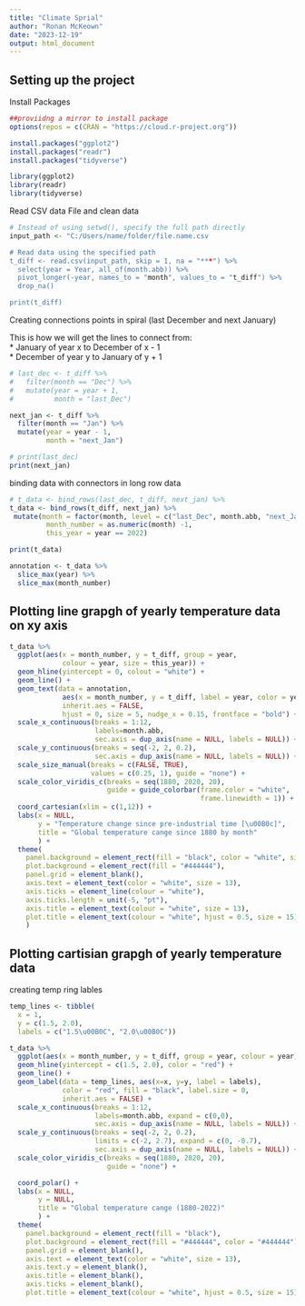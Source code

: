 ---
title: "Climate Sprial"
author: "Ronan McKeown"
date: "2023-12-19"
output: html_document
---

## Setting up the project

Install Packages

```{r}
##proviidng a mirror to install package
options(repos = c(CRAN = "https://cloud.r-project.org"))

install.packages("ggplot2")
install.packages("readr")
install.packages("tidyverse")

library(ggplot2)
library(readr)
library(tidyverse)
```

Read CSV data File and clean data

```{r}
# Instead of using setwd(), specify the full path directly
input_path <- "C:/Users/name/folder/file.name.csv

# Read data using the specified path
t_diff <- read.csv(input_path, skip = 1, na = "***") %>%
  select(year = Year, all_of(month.abb)) %>%
  pivot_longer(-year, names_to = "month", values_to = "t_diff") %>%
  drop_na()

print(t_diff)
```

Creating connections points in spiral (last December and next January)  
  
This is how we will get the lines to connect from:  
* January of year x to December of x - 1  
* December of year y to January of y + 1

```{r}
# last_dec <- t_diff %>%
#   filter(month == "Dec") %>%
#   mutate(year = year + 1,
#          month = "last_Dec")

next_jan <- t_diff %>%
  filter(month == "Jan") %>%
  mutate(year = year - 1,
         month = "next_Jan")

# print(last_dec)
print(next_jan)
```

binding data with connectors in long row data

```{r}
# t_data <- bind_rows(last_dec, t_diff, next_jan) %>%
t_data <- bind_rows(t_diff, next_jan) %>% 
 mutate(month = factor(month, level = c("last_Dec", month.abb, "next_Jan")),
         month_number = as.numeric(month) -1,
         this_year = year == 2022)

print(t_data)
```

```{r}
annotation <- t_data %>%
  slice_max(year) %>%
  slice_max(month_number)
```

## Plotting line grapgh of yearly temperature data on xy axis 

```{r}
t_data %>%
  ggplot(aes(x = month_number, y = t_diff, group = year, 
             colour = year, size = this_year)) +
  geom_hline(yintercept = 0, colout = "white") +
  geom_line() +
  geom_text(data = annotation,
             aes(x = month_number, y = t_diff, label = year, color = year),
             inherit.aes = FALSE,
             hjust = 0, size = 5, nudge_x = 0.15, frontface = "bold") +
  scale_x_continuous(breaks = 1:12,
                     labels=month.abb,
                     sec.axis = dup_axis(name = NULL, labels = NULL)) +
  scale_y_continuous(breaks = seq(-2, 2, 0.2),
                     sec.axis = dup_axis(name = NULL, labels = NULL)) +
  scale_size_manual(breaks = c(FALSE, TRUE),
                    values = c(0.25, 1), guide = "none") +
  scale_color_viridis_c(breaks = seq(1880, 2020, 20),
                        guide = guide_colorbar(frame.color = "white",
                                               frame.linewidth = 1)) +
  coord_cartesian(xlim = c(1,12)) +
  labs(x = NULL,
       y = "Temperature change since pre-industrial time [\u00B0c]",
       title = "Global temperature cange since 1880 by month"
       ) +
  theme(
    panel.background = element_rect(fill = "black", color = "white", size = 1),
    plot.background = element_rect(fill = "#444444"), 
    panel.grid = element_blank(),
    axis.text = element_text(color = "white", size = 13),
    axis.ticks = element_line(colour = "white"),
    axis.ticks.length = unit(-5, "pt"),
    axis.title = element_text(colour = "white", size = 13),
    plot.title = element_text(colour = "white", hjust = 0.5, size = 15)
    )
```


## Plotting cartisian grapgh of yearly temperature data 

creating temp ring lables

```{r}
temp_lines <- tibble(
  x = 1,
  y = c(1.5, 2.0),
  labels = c("1.5\u00B0C", "2.0\u00B0C"))

```


```{r}
t_data %>%
  ggplot(aes(x = month_number, y = t_diff, group = year, colour = year)) +
  geom_hline(yintercept = c(1.5, 2.0), color = "red") +
  geom_line() +
  geom_label(data = temp_lines, aes(x=x, y=y, label = labels), 
             color = "red", fill = "black", label.size = 0,
             inherit.aes = FALSE) +
  scale_x_continuous(breaks = 1:12,
                     labels=month.abb, expand = c(0,0),
                     sec.axis = dup_axis(name = NULL, labels = NULL)) +
  scale_y_continuous(breaks = seq(-2, 2, 0.2),
                     limits = c(-2, 2.7), expand = c(0, -0.7),
                     sec.axis = dup_axis(name = NULL, labels = NULL)) +
  scale_color_viridis_c(breaks = seq(1880, 2020, 20),
                        guide = "none") +

  coord_polar() +
  labs(x = NULL,
       y = NULL,
       title = "Global temperature cange (1880-2022)"
       ) +
  theme(
    panel.background = element_rect(fill = "black"),
    plot.background = element_rect(fill = "#444444", color = "#444444"), 
    panel.grid = element_blank(),
    axis.text = element_text(color = "white", size = 13),
    axis.text.y = element_blank(),
    axis.title = element_blank(),
    axis.ticks = element_blank(),
    plot.title = element_text(colour = "white", hjust = 0.5, size = 15))
```

